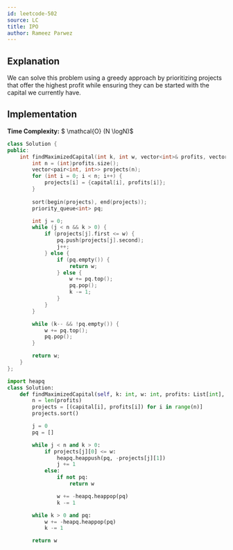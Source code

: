 ```yaml
---
id: leetcode-502
source: LC
title: IPO
author: Rameez Parwez
---
```


## Explanation

We can solve this problem using a greedy approach by prioritizing projects that offer the highest profit while ensuring they can be started with the capital we currently have.

## Implementation

**Time Complexity:** $ \mathcal{O} (N \logN)$

<LanguageSection>
<CPPSection>

```cpp
class Solution {
public:
    int findMaximizedCapital(int k, int w, vector<int>& profits, vector<int>& capital) {
        int n = (int)profits.size();
        vector<pair<int, int>> projects(n);
        for (int i = 0; i < n; i++) {
            projects[i] = {capital[i], profits[i]};
        }
        
        sort(begin(projects), end(projects));
        priority_queue<int> pq;

        int j = 0;
        while (j < n && k > 0) {
            if (projects[j].first <= w) {
                pq.push(projects[j].second);
                j++;
            } else {
                if (pq.empty()) {
                    return w;
                } else {
                    w += pq.top();
                    pq.pop();
                    k -= 1;
                }
            }
        }

        while (k-- && !pq.empty()) {
            w += pq.top();
            pq.pop();
        }

        return w;
    }
};
```

</CPPSection>
<PySection>

```py
import heapq
class Solution:
    def findMaximizedCapital(self, k: int, w: int, profits: List[int], capital: List[int]) -> int:
        n = len(profits)
        projects = [(capital[i], profits[i]) for i in range(n)]
        projects.sort()

        j = 0
        pq = []

        while j < n and k > 0:
            if projects[j][0] <= w:
                heapq.heappush(pq, -projects[j][1])
                j += 1
            else:
                if not pq:
                    return w

                w += -heapq.heappop(pq)
                k -= 1

        while k > 0 and pq:
            w += -heapq.heappop(pq)
            k -= 1

        return w
```

</PySection>
</LanguageSection>